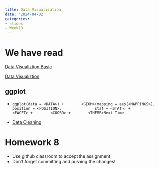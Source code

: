 ```yaml
---
title: Data Visualization
date: '2024-04-02'
categories:
- slides
- Week10
---
```


# We have read

[Data Visualiztion Basic](https://srvanderplas.github.io/stat-computing-r-python/part-wrangling/02b-graphics.html)

[Data Visualiztion](https://srvanderplas.github.io/stat-computing-r-python/part-wrangling/02b-graphics.html)

## ggplot {.scrollable}

-   `ggplot(data = <DATA>) +        <GEOM>(mapping = aes(<MAPPINGS>),               position = <POSITION>,               stat = <STAT>) +        <FACET> +        <COORD> +        <THEME>Next Time`

::: r-fit-text
-   [Data Cleaning](https://srvanderplas.github.io/stat-computing-r-python/part-wrangling/03-data-cleaning.html)
:::

# Homework 8 {.scrollable}

-   Use github classroom to accept the assignment
-   Don't forget committing and pushing the changes!

